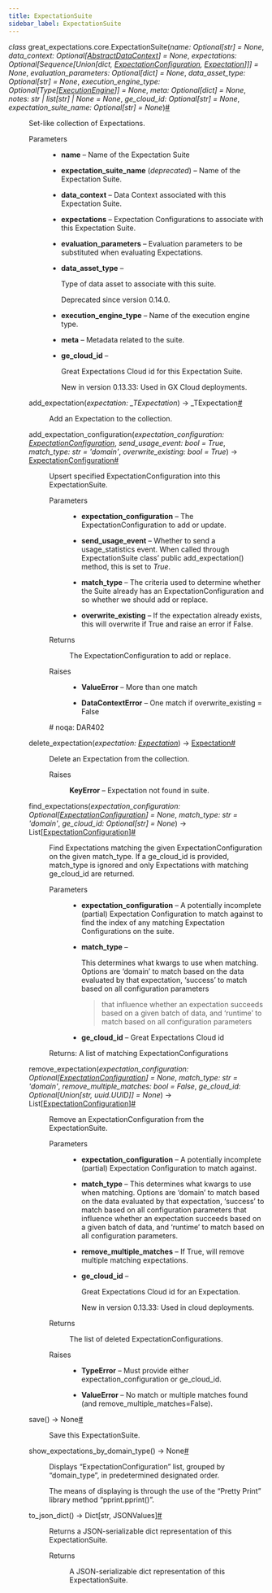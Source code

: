 ```yaml
---
title: ExpectationSuite
sidebar_label: ExpectationSuite
---
```



<section class="sphinx-api-doc" id="expectationsuite">

<dl class="py class">
<dt class="sig sig-object py" id="great_expectations.core.ExpectationSuite">
<em class="property"><span class="pre">class</span><span class="w"> </span></em><span class="sig-prename descclassname"><span class="pre">great_expectations.core.</span></span><span class="sig-name descname"><span class="pre">ExpectationSuite</span></span><span class="sig-paren">(</span><em class="sig-param"><span class="n"><span class="pre">name</span></span><span class="p"><span class="pre">:</span></span><span class="w"> </span><span class="n"><span class="pre">Optional</span><span class="p"><span class="pre">[</span></span><span class="pre">str</span><span class="p"><span class="pre">]</span></span></span><span class="w"> </span><span class="o"><span class="pre">=</span></span><span class="w"> </span><span class="default_value"><span class="pre">None</span></span></em>, <em class="sig-param"><span class="n"><span class="pre">data_context</span></span><span class="p"><span class="pre">:</span></span><span class="w"> </span><span class="n"><span class="pre">Optional</span><span class="p"><span class="pre">[</span></span><a class="reference internal" href="http://localhost:3000/docs/reference/api/data_context/AbstractDataContext_class#great_expectations.data_context.AbstractDataContext" title="great_expectations.data_context.AbstractDataContext"><span class="pre">AbstractDataContext</span></a><span class="p"><span class="pre">]</span></span></span><span class="w"> </span><span class="o"><span class="pre">=</span></span><span class="w"> </span><span class="default_value"><span class="pre">None</span></span></em>, <em class="sig-param"><span class="n"><span class="pre">expectations</span></span><span class="p"><span class="pre">:</span></span><span class="w"> </span><span class="n"><span class="pre">Optional</span><span class="p"><span class="pre">[</span></span><span class="pre">Sequence</span><span class="p"><span class="pre">[</span></span><span class="pre">Union</span><span class="p"><span class="pre">[</span></span><span class="pre">dict</span><span class="p"><span class="pre">,</span></span><span class="w"> </span><a class="reference internal" href="http://localhost:3000/docs/reference/api/expectations/expectation_configuration/ExpectationConfiguration_class#great_expectations.expectations.expectation_configuration.ExpectationConfiguration" title="great_expectations.expectations.expectation_configuration.ExpectationConfiguration"><span class="pre">ExpectationConfiguration</span></a><span class="p"><span class="pre">,</span></span><span class="w"> </span><a class="reference internal" href="http://localhost:3000/docs/reference/api/expectations/expectation/Expectation_class#great_expectations.expectations.expectation.Expectation" title="great_expectations.expectations.expectation.Expectation"><span class="pre">Expectation</span></a><span class="p"><span class="pre">]</span></span><span class="p"><span class="pre">]</span></span><span class="p"><span class="pre">]</span></span></span><span class="w"> </span><span class="o"><span class="pre">=</span></span><span class="w"> </span><span class="default_value"><span class="pre">None</span></span></em>, <em class="sig-param"><span class="n"><span class="pre">evaluation_parameters</span></span><span class="p"><span class="pre">:</span></span><span class="w"> </span><span class="n"><span class="pre">Optional</span><span class="p"><span class="pre">[</span></span><span class="pre">dict</span><span class="p"><span class="pre">]</span></span></span><span class="w"> </span><span class="o"><span class="pre">=</span></span><span class="w"> </span><span class="default_value"><span class="pre">None</span></span></em>, <em class="sig-param"><span class="n"><span class="pre">data_asset_type</span></span><span class="p"><span class="pre">:</span></span><span class="w"> </span><span class="n"><span class="pre">Optional</span><span class="p"><span class="pre">[</span></span><span class="pre">str</span><span class="p"><span class="pre">]</span></span></span><span class="w"> </span><span class="o"><span class="pre">=</span></span><span class="w"> </span><span class="default_value"><span class="pre">None</span></span></em>, <em class="sig-param"><span class="n"><span class="pre">execution_engine_type</span></span><span class="p"><span class="pre">:</span></span><span class="w"> </span><span class="n"><span class="pre">Optional</span><span class="p"><span class="pre">[</span></span><span class="pre">Type</span><span class="p"><span class="pre">[</span></span><a class="reference internal" href="http://localhost:3000/docs/reference/api/execution_engine/ExecutionEngine_class#great_expectations.execution_engine.ExecutionEngine" title="great_expectations.execution_engine.ExecutionEngine"><span class="pre">ExecutionEngine</span></a><span class="p"><span class="pre">]</span></span><span class="p"><span class="pre">]</span></span></span><span class="w"> </span><span class="o"><span class="pre">=</span></span><span class="w"> </span><span class="default_value"><span class="pre">None</span></span></em>, <em class="sig-param"><span class="n"><span class="pre">meta</span></span><span class="p"><span class="pre">:</span></span><span class="w"> </span><span class="n"><span class="pre">Optional</span><span class="p"><span class="pre">[</span></span><span class="pre">dict</span><span class="p"><span class="pre">]</span></span></span><span class="w"> </span><span class="o"><span class="pre">=</span></span><span class="w"> </span><span class="default_value"><span class="pre">None</span></span></em>, <em class="sig-param"><span class="n"><span class="pre">notes</span></span><span class="p"><span class="pre">:</span></span><span class="w"> </span><span class="n"><span class="pre">str</span><span class="w"> </span><span class="p"><span class="pre">|</span></span><span class="w"> </span><span class="pre">list</span><span class="p"><span class="pre">[</span></span><span class="pre">str</span><span class="p"><span class="pre">]</span></span><span class="w"> </span><span class="p"><span class="pre">|</span></span><span class="w"> </span><span class="pre">None</span></span><span class="w"> </span><span class="o"><span class="pre">=</span></span><span class="w"> </span><span class="default_value"><span class="pre">None</span></span></em>, <em class="sig-param"><span class="n"><span class="pre">ge_cloud_id</span></span><span class="p"><span class="pre">:</span></span><span class="w"> </span><span class="n"><span class="pre">Optional</span><span class="p"><span class="pre">[</span></span><span class="pre">str</span><span class="p"><span class="pre">]</span></span></span><span class="w"> </span><span class="o"><span class="pre">=</span></span><span class="w"> </span><span class="default_value"><span class="pre">None</span></span></em>, <em class="sig-param"><span class="n"><span class="pre">expectation_suite_name</span></span><span class="p"><span class="pre">:</span></span><span class="w"> </span><span class="n"><span class="pre">Optional</span><span class="p"><span class="pre">[</span></span><span class="pre">str</span><span class="p"><span class="pre">]</span></span></span><span class="w"> </span><span class="o"><span class="pre">=</span></span><span class="w"> </span><span class="default_value"><span class="pre">None</span></span></em><span class="sig-paren">)</span><a class="headerlink" href="#great_expectations.core.ExpectationSuite" title="Permalink to this definition">#</a></dt>
<dd><p>Set-like collection of Expectations.</p>
<dl class="field-list simple">
<dt class="field-odd">Parameters</dt>
<dd class="field-odd"><ul class="simple">
<li><p><strong>name</strong> – Name of the Expectation Suite</p></li>
<li><p><strong>expectation_suite_name</strong> (<em>deprecated</em>) – Name of the Expectation Suite.</p></li>
<li><p><strong>data_context</strong> – Data Context associated with this Expectation Suite.</p></li>
<li><p><strong>expectations</strong> – Expectation Configurations to associate with this Expectation Suite.</p></li>
<li><p><strong>evaluation_parameters</strong> – Evaluation parameters to be substituted when evaluating Expectations.</p></li>
<li><p><strong>data_asset_type</strong> – <p>Type of data asset to associate with this suite.</p>
<div class="deprecated">
<p><span class="versionmodified deprecated">Deprecated since version 0.14.0.</span></p>
</div>
</p></li>
<li><p><strong>execution_engine_type</strong> – Name of the execution engine type.</p></li>
<li><p><strong>meta</strong> – Metadata related to the suite.</p></li>
<li><p><strong>ge_cloud_id</strong> – <p>Great Expectations Cloud id for this Expectation Suite.</p>
<div class="versionadded">
<p><span class="versionmodified added">New in version 0.13.33: </span>Used in GX Cloud deployments.</p>
</div>
</p></li>
</ul>
</dd>
</dl>
<dl class="py method">
<dt class="sig sig-object py" id="great_expectations.core.ExpectationSuite.add_expectation">
<span class="sig-name descname"><span class="pre">add_expectation</span></span><span class="sig-paren">(</span><em class="sig-param"><span class="n"><span class="pre">expectation</span></span><span class="p"><span class="pre">:</span></span><span class="w"> </span><span class="n"><span class="pre">_TExpectation</span></span></em><span class="sig-paren">)</span> <span class="sig-return"><span class="sig-return-icon">→</span> <span class="sig-return-typehint"><span class="pre">_TExpectation</span></span></span><a class="headerlink" href="#great_expectations.core.ExpectationSuite.add_expectation" title="Permalink to this definition">#</a></dt>
<dd><p>Add an Expectation to the collection.</p>
</dd></dl>
<dl class="py method">
<dt class="sig sig-object py" id="great_expectations.core.ExpectationSuite.add_expectation_configuration">
<span class="sig-name descname"><span class="pre">add_expectation_configuration</span></span><span class="sig-paren">(</span><em class="sig-param"><span class="n"><span class="pre">expectation_configuration</span></span><span class="p"><span class="pre">:</span></span><span class="w"> </span><span class="n"><a class="reference internal" href="http://localhost:3000/docs/reference/api/expectations/expectation_configuration/ExpectationConfiguration_class#great_expectations.expectations.expectation_configuration.ExpectationConfiguration" title="great_expectations.expectations.expectation_configuration.ExpectationConfiguration"><span class="pre">ExpectationConfiguration</span></a></span></em>, <em class="sig-param"><span class="n"><span class="pre">send_usage_event</span></span><span class="p"><span class="pre">:</span></span><span class="w"> </span><span class="n"><span class="pre">bool</span></span><span class="w"> </span><span class="o"><span class="pre">=</span></span><span class="w"> </span><span class="default_value"><span class="pre">True</span></span></em>, <em class="sig-param"><span class="n"><span class="pre">match_type</span></span><span class="p"><span class="pre">:</span></span><span class="w"> </span><span class="n"><span class="pre">str</span></span><span class="w"> </span><span class="o"><span class="pre">=</span></span><span class="w"> </span><span class="default_value"><span class="pre">'domain'</span></span></em>, <em class="sig-param"><span class="n"><span class="pre">overwrite_existing</span></span><span class="p"><span class="pre">:</span></span><span class="w"> </span><span class="n"><span class="pre">bool</span></span><span class="w"> </span><span class="o"><span class="pre">=</span></span><span class="w"> </span><span class="default_value"><span class="pre">True</span></span></em><span class="sig-paren">)</span> <span class="sig-return"><span class="sig-return-icon">→</span> <span class="sig-return-typehint"><a class="reference internal" href="http://localhost:3000/docs/reference/api/expectations/expectation_configuration/ExpectationConfiguration_class#great_expectations.expectations.expectation_configuration.ExpectationConfiguration" title="great_expectations.expectations.expectation_configuration.ExpectationConfiguration"><span class="pre">ExpectationConfiguration</span></a></span></span><a class="headerlink" href="#great_expectations.core.ExpectationSuite.add_expectation_configuration" title="Permalink to this definition">#</a></dt>
<dd><p>Upsert specified ExpectationConfiguration into this ExpectationSuite.</p>
<dl class="field-list simple">
<dt class="field-odd">Parameters</dt>
<dd class="field-odd"><ul class="simple">
<li><p><strong>expectation_configuration</strong> – The ExpectationConfiguration to add or update.</p></li>
<li><p><strong>send_usage_event</strong> – Whether to send a usage_statistics event. When called through ExpectationSuite class’
public add_expectation() method, this is set to <cite>True</cite>.</p></li>
<li><p><strong>match_type</strong> – The criteria used to determine whether the Suite already has an ExpectationConfiguration
and so whether we should add or replace.</p></li>
<li><p><strong>overwrite_existing</strong> – If the expectation already exists, this will overwrite if True and raise an error if
False.</p></li>
</ul>
</dd>
<dt class="field-even">Returns</dt>
<dd class="field-even"><p>The ExpectationConfiguration to add or replace.</p>
</dd>
<dt class="field-odd">Raises</dt>
<dd class="field-odd"><ul class="simple">
<li><p><strong>ValueError</strong> – More than one match</p></li>
<li><p><strong>DataContextError</strong> – One match if overwrite_existing = False</p></li>
</ul>
</dd>
</dl>
<p># noqa: DAR402</p>
</dd></dl>
<dl class="py method">
<dt class="sig sig-object py" id="great_expectations.core.ExpectationSuite.delete_expectation">
<span class="sig-name descname"><span class="pre">delete_expectation</span></span><span class="sig-paren">(</span><em class="sig-param"><span class="n"><span class="pre">expectation</span></span><span class="p"><span class="pre">:</span></span><span class="w"> </span><span class="n"><a class="reference internal" href="http://localhost:3000/docs/reference/api/expectations/expectation/Expectation_class#great_expectations.expectations.expectation.Expectation" title="great_expectations.expectations.expectation.Expectation"><span class="pre">Expectation</span></a></span></em><span class="sig-paren">)</span> <span class="sig-return"><span class="sig-return-icon">→</span> <span class="sig-return-typehint"><a class="reference internal" href="http://localhost:3000/docs/reference/api/expectations/expectation/Expectation_class#great_expectations.expectations.expectation.Expectation" title="great_expectations.expectations.expectation.Expectation"><span class="pre">Expectation</span></a></span></span><a class="headerlink" href="#great_expectations.core.ExpectationSuite.delete_expectation" title="Permalink to this definition">#</a></dt>
<dd><p>Delete an Expectation from the collection.</p>
<dl class="field-list simple">
<dt class="field-odd">Raises</dt>
<dd class="field-odd"><p><strong>KeyError</strong> – Expectation not found in suite.</p>
</dd>
</dl>
</dd></dl>
<dl class="py method">
<dt class="sig sig-object py" id="great_expectations.core.ExpectationSuite.find_expectations">
<span class="sig-name descname"><span class="pre">find_expectations</span></span><span class="sig-paren">(</span><em class="sig-param"><span class="n"><span class="pre">expectation_configuration</span></span><span class="p"><span class="pre">:</span></span><span class="w"> </span><span class="n"><span class="pre">Optional</span><span class="p"><span class="pre">[</span></span><a class="reference internal" href="http://localhost:3000/docs/reference/api/expectations/expectation_configuration/ExpectationConfiguration_class#great_expectations.expectations.expectation_configuration.ExpectationConfiguration" title="great_expectations.expectations.expectation_configuration.ExpectationConfiguration"><span class="pre">ExpectationConfiguration</span></a><span class="p"><span class="pre">]</span></span></span><span class="w"> </span><span class="o"><span class="pre">=</span></span><span class="w"> </span><span class="default_value"><span class="pre">None</span></span></em>, <em class="sig-param"><span class="n"><span class="pre">match_type</span></span><span class="p"><span class="pre">:</span></span><span class="w"> </span><span class="n"><span class="pre">str</span></span><span class="w"> </span><span class="o"><span class="pre">=</span></span><span class="w"> </span><span class="default_value"><span class="pre">'domain'</span></span></em>, <em class="sig-param"><span class="n"><span class="pre">ge_cloud_id</span></span><span class="p"><span class="pre">:</span></span><span class="w"> </span><span class="n"><span class="pre">Optional</span><span class="p"><span class="pre">[</span></span><span class="pre">str</span><span class="p"><span class="pre">]</span></span></span><span class="w"> </span><span class="o"><span class="pre">=</span></span><span class="w"> </span><span class="default_value"><span class="pre">None</span></span></em><span class="sig-paren">)</span> <span class="sig-return"><span class="sig-return-icon">→</span> <span class="sig-return-typehint"><span class="pre">List</span><span class="p"><span class="pre">[</span></span><a class="reference internal" href="http://localhost:3000/docs/reference/api/expectations/expectation_configuration/ExpectationConfiguration_class#great_expectations.expectations.expectation_configuration.ExpectationConfiguration" title="great_expectations.expectations.expectation_configuration.ExpectationConfiguration"><span class="pre">ExpectationConfiguration</span></a><span class="p"><span class="pre">]</span></span></span></span><a class="headerlink" href="#great_expectations.core.ExpectationSuite.find_expectations" title="Permalink to this definition">#</a></dt>
<dd><p>Find Expectations matching the given ExpectationConfiguration on the given match_type.
If a ge_cloud_id is provided, match_type is ignored and only Expectations with matching
ge_cloud_id are returned.</p>
<dl class="field-list simple">
<dt class="field-odd">Parameters</dt>
<dd class="field-odd"><ul class="simple">
<li><p><strong>expectation_configuration</strong> – A potentially incomplete (partial) Expectation Configuration to match against to
find the index of any matching Expectation Configurations on the suite.</p></li>
<li><p><strong>match_type</strong> – <p>This determines what kwargs to use when matching. Options are ‘domain’ to match based
on the data evaluated by that expectation, ‘success’ to match based on all configuration parameters</p>
<blockquote>
<div><p>that influence whether an expectation succeeds based on a given batch of data, and ‘runtime’ to match
based on all configuration parameters</p>
</div></blockquote>
</p></li>
<li><p><strong>ge_cloud_id</strong> – Great Expectations Cloud id</p></li>
</ul>
</dd>
</dl>
<p>Returns: A list of matching ExpectationConfigurations</p>
</dd></dl>
<dl class="py method">
<dt class="sig sig-object py" id="great_expectations.core.ExpectationSuite.remove_expectation">
<span class="sig-name descname"><span class="pre">remove_expectation</span></span><span class="sig-paren">(</span><em class="sig-param"><span class="n"><span class="pre">expectation_configuration</span></span><span class="p"><span class="pre">:</span></span><span class="w"> </span><span class="n"><span class="pre">Optional</span><span class="p"><span class="pre">[</span></span><a class="reference internal" href="http://localhost:3000/docs/reference/api/expectations/expectation_configuration/ExpectationConfiguration_class#great_expectations.expectations.expectation_configuration.ExpectationConfiguration" title="great_expectations.expectations.expectation_configuration.ExpectationConfiguration"><span class="pre">ExpectationConfiguration</span></a><span class="p"><span class="pre">]</span></span></span><span class="w"> </span><span class="o"><span class="pre">=</span></span><span class="w"> </span><span class="default_value"><span class="pre">None</span></span></em>, <em class="sig-param"><span class="n"><span class="pre">match_type</span></span><span class="p"><span class="pre">:</span></span><span class="w"> </span><span class="n"><span class="pre">str</span></span><span class="w"> </span><span class="o"><span class="pre">=</span></span><span class="w"> </span><span class="default_value"><span class="pre">'domain'</span></span></em>, <em class="sig-param"><span class="n"><span class="pre">remove_multiple_matches</span></span><span class="p"><span class="pre">:</span></span><span class="w"> </span><span class="n"><span class="pre">bool</span></span><span class="w"> </span><span class="o"><span class="pre">=</span></span><span class="w"> </span><span class="default_value"><span class="pre">False</span></span></em>, <em class="sig-param"><span class="n"><span class="pre">ge_cloud_id</span></span><span class="p"><span class="pre">:</span></span><span class="w"> </span><span class="n"><span class="pre">Optional</span><span class="p"><span class="pre">[</span></span><span class="pre">Union</span><span class="p"><span class="pre">[</span></span><span class="pre">str</span><span class="p"><span class="pre">,</span></span><span class="w"> </span><span class="pre">uuid.UUID</span><span class="p"><span class="pre">]</span></span><span class="p"><span class="pre">]</span></span></span><span class="w"> </span><span class="o"><span class="pre">=</span></span><span class="w"> </span><span class="default_value"><span class="pre">None</span></span></em><span class="sig-paren">)</span> <span class="sig-return"><span class="sig-return-icon">→</span> <span class="sig-return-typehint"><span class="pre">List</span><span class="p"><span class="pre">[</span></span><a class="reference internal" href="http://localhost:3000/docs/reference/api/expectations/expectation_configuration/ExpectationConfiguration_class#great_expectations.expectations.expectation_configuration.ExpectationConfiguration" title="great_expectations.expectations.expectation_configuration.ExpectationConfiguration"><span class="pre">ExpectationConfiguration</span></a><span class="p"><span class="pre">]</span></span></span></span><a class="headerlink" href="#great_expectations.core.ExpectationSuite.remove_expectation" title="Permalink to this definition">#</a></dt>
<dd><p>Remove an ExpectationConfiguration from the ExpectationSuite.</p>
<dl class="field-list simple">
<dt class="field-odd">Parameters</dt>
<dd class="field-odd"><ul class="simple">
<li><p><strong>expectation_configuration</strong> – A potentially incomplete (partial) Expectation Configuration to match against.</p></li>
<li><p><strong>match_type</strong> – This determines what kwargs to use when matching. Options are ‘domain’ to match based
on the data evaluated by that expectation, ‘success’ to match based on all configuration parameters
that influence whether an expectation succeeds based on a given batch of data, and ‘runtime’ to match
based on all configuration parameters.</p></li>
<li><p><strong>remove_multiple_matches</strong> – If True, will remove multiple matching expectations.</p></li>
<li><p><strong>ge_cloud_id</strong> – <p>Great Expectations Cloud id for an Expectation.</p>
<div class="versionadded">
<p><span class="versionmodified added">New in version 0.13.33: </span>Used in cloud deployments.</p>
</div>
</p></li>
</ul>
</dd>
<dt class="field-even">Returns</dt>
<dd class="field-even"><p>The list of deleted ExpectationConfigurations.</p>
</dd>
<dt class="field-odd">Raises</dt>
<dd class="field-odd"><ul class="simple">
<li><p><strong>TypeError</strong> – Must provide either expectation_configuration or ge_cloud_id.</p></li>
<li><p><strong>ValueError</strong> – No match or multiple matches found (and remove_multiple_matches=False).</p></li>
</ul>
</dd>
</dl>
</dd></dl>
<dl class="py method">
<dt class="sig sig-object py" id="great_expectations.core.ExpectationSuite.save">
<span class="sig-name descname"><span class="pre">save</span></span><span class="sig-paren">(</span><span class="sig-paren">)</span> <span class="sig-return"><span class="sig-return-icon">→</span> <span class="sig-return-typehint"><span class="pre">None</span></span></span><a class="headerlink" href="#great_expectations.core.ExpectationSuite.save" title="Permalink to this definition">#</a></dt>
<dd><p>Save this ExpectationSuite.</p>
</dd></dl>
<dl class="py method">
<dt class="sig sig-object py" id="great_expectations.core.ExpectationSuite.show_expectations_by_domain_type">
<span class="sig-name descname"><span class="pre">show_expectations_by_domain_type</span></span><span class="sig-paren">(</span><span class="sig-paren">)</span> <span class="sig-return"><span class="sig-return-icon">→</span> <span class="sig-return-typehint"><span class="pre">None</span></span></span><a class="headerlink" href="#great_expectations.core.ExpectationSuite.show_expectations_by_domain_type" title="Permalink to this definition">#</a></dt>
<dd><p>Displays “ExpectationConfiguration” list, grouped by “domain_type”, in predetermined designated order.</p>
<p>The means of displaying is through the use of the “Pretty Print” library method “pprint.pprint()”.</p>
</dd></dl>
<dl class="py method">
<dt class="sig sig-object py" id="great_expectations.core.ExpectationSuite.to_json_dict">
<span class="sig-name descname"><span class="pre">to_json_dict</span></span><span class="sig-paren">(</span><span class="sig-paren">)</span> <span class="sig-return"><span class="sig-return-icon">→</span> <span class="sig-return-typehint"><span class="pre">Dict</span><span class="p"><span class="pre">[</span></span><span class="pre">str</span><span class="p"><span class="pre">,</span></span><span class="w"> </span><span class="pre">JSONValues</span><span class="p"><span class="pre">]</span></span></span></span><a class="headerlink" href="#great_expectations.core.ExpectationSuite.to_json_dict" title="Permalink to this definition">#</a></dt>
<dd><p>Returns a JSON-serializable dict representation of this ExpectationSuite.</p>
<dl class="field-list simple">
<dt class="field-odd">Returns</dt>
<dd class="field-odd"><p>A JSON-serializable dict representation of this ExpectationSuite.</p>
</dd>
</dl>
</dd></dl>
</dd></dl>
</section>